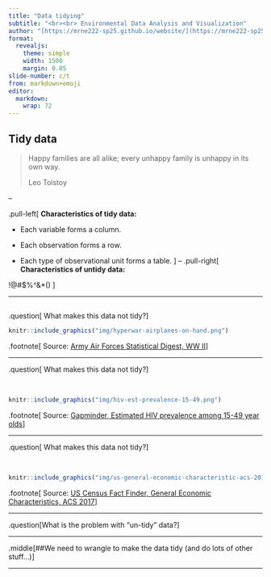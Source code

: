 ```yaml
---
title: "Data tidying"
subtitle: "<br><br> Environmental Data Analysis and Visualization"
author: "[https://mrne222-sp25.github.io/website/](https://mrne222-sp25.github.io/website/)"
format: 
  revealjs:
    theme: simple
    width: 1500
    margin: 0.05
slide-number: c/t
from: markdown+emoji
editor: 
  markdown: 
    wrap: 72
---
```


## Tidy data

>Happy families are all alike; every unhappy family is unhappy in its own way. 
>
>Leo Tolstoy

--

.pull-left[
**Characteristics of tidy data:**

- Each variable forms a column.

- Each observation forms a row.

- Each type of observational unit forms a table.
]
--
.pull-right[
**Characteristics of untidy data:**

!@#$%^&*()
]

---

## 

.question[
What makes this data not tidy?
]

```r
knitr::include_graphics("img/hyperwar-airplanes-on-hand.png")
```

.footnote[
Source: [Army Air Forces Statistical Digest, WW II](https://www.ibiblio.org/hyperwar/AAF/StatDigest/aafsd-3.html)
]

---

.question[
What makes this data not tidy?
]

<br>

```r
knitr::include_graphics("img/hiv-est-prevalence-15-49.png")
```

.footnote[
Source: [Gapminder, Estimated HIV prevalence among 15-49 year olds](https://www.gapminder.org/data)
]

---

.question[
What makes this data not tidy?
]

<br>

```r
knitr::include_graphics("img/us-general-economic-characteristic-acs-2017.png")
```

.footnote[
Source: [US Census Fact Finder, General Economic Characteristics, ACS 2017](https://factfinder.census.gov/faces/tableservices/jsf/pages/productview.xhtml?pid=ACS_17_5YR_DP03&src=pt)
]

---

.question[What is the problem with "un-tidy" data?
]

---

.middle[##We need to wrangle to make the data tidy (and do lots of other stuff...)]

---